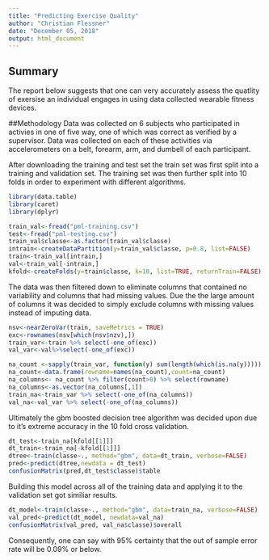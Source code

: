 ---
title: "Predicting Exercise Quality"
author: "Christian Flessner"
date: "December 05, 2018"
output: html_document
---

## Summary 
The report below suggests that one can very accurately assess the quatlity of exersise an individual engages in using data collected wearable fitness devices.

##Methodology 
Data was collected on 6 subjects who participated in activies in one of five way, one of which was correct as verified by a supervisor.  Data was collected on each of these activities via accelerometers on a belt, forearm, arm, and dumbell of each participant.

After downloading the training and test set the train set was first split into a training and validation set.  The training set was then further split into 10 folds in order to experiment with different algorithms.

```{r message=FALSE}
library(data.table)
library(caret)
library(dplyr)

train_val<-fread("pml-training.csv")
test<-fread("pml-testing.csv")
train_val$classe<-as.factor(train_val$classe)
intrain<-createDataPartition(y=train_val$classe, p=0.8, list=FALSE)
train<-train_val[intrain,]
val<-train_val[-intrain,]
kfold<-createFolds(y=train$classe, k=10, list=TRUE, returnTrain=FALSE)
```

The data was then filtered down to eliminate columns that contained no variability and columns that had missing values.  Due the the large amount of columns it was decided to simply exclude columns with missing values instead of imputing data.

```{r}
nsv<-nearZeroVar(train, saveMetrics = TRUE)
exc<-rownames(nsv[which(nsv$nzv),])
train_var<-train %>% select(-one_of(exc))
val_var<-val%>%select(-one_of(exc))

na_count <-sapply(train_var, function(y) sum(length(which(is.na(y)))))
na_count<-data.frame(rowname=names(na_count),count=na_count)
na_columns<- na_count %>% filter(count>0) %>% select(rowname)
na_columns<-as.vector(na_columns[,1])
train_na<-train_var %>% select(-one_of(na_columns))
val_na<-val_var %>% select(-one_of(na_columns))
```

Ultimately the gbm boosted decision tree algorithm was decided upon due to it's extreme accuracy in the 10 fold cross validation.

```{r cache=TRUE}
dt_test<-train_na[kfold[[1]]]
dt_train<-train_na[-kfold[[1]]]
dtree<-train(classe~., method="gbm", data=dt_train, verbose=FALSE)
pred<-predict(dtree,newdata = dt_test)
confusionMatrix(pred,dt_test$classe)$table
```

Building this model across all of the training data and applying it to the validation set got similiar results.

```{r cache=TRUE}
dt_model<-train(classe~., method="gbm", data=train_na, verbose=FALSE)
val_pred<-predict(dt_model, newdata=val_na)
confusionMatrix(val_pred, val_na$classe)$overall
```

Consequently, one can say with 95% certainty that the out of sample error rate will be 0.09% or below.
